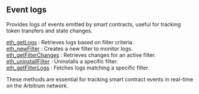 
## Event logs

Provides logs of events emitted by smart contracts, useful for tracking token transfers and state changes.

[eth_getLogs](/arbitrum-api/eventlogs/eth_getLogs) : Retrieves logs based on filter criteria. \
[eth_newFilter](/arbitrum-api/eventlogs/eth_newFilter) : Creates a new filter to monitor logs.\
[eth_getFilterChanges](/arbitrum-api/eventlogs/eth_getFilterChanges) : Retrieves changes for an active filter. \
[eth_uninstallFilter](/arbitrum-api/eventlogs/eth_uninstallFilter) : Uninstalls a specific filter. \
[eth_getFilterLogs](/arbitrum-api/eventlogs/eth_getFilterLogs) : Fetches logs matching a specific filter.

These methods are essential for tracking smart contract events in real-time on the Arbitrum network.

<Space h={16} />
<GetStarted />